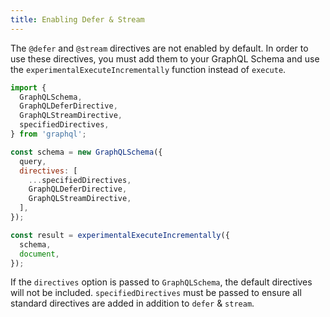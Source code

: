 ```yaml
---
title: Enabling Defer & Stream
---
```


The `@defer` and `@stream` directives are not enabled by default. In order to use these directives, you must add them to your GraphQL Schema and use the `experimentalExecuteIncrementally` function instead of `execute`.

```js
import {
  GraphQLSchema,
  GraphQLDeferDirective,
  GraphQLStreamDirective,
  specifiedDirectives,
} from 'graphql';

const schema = new GraphQLSchema({
  query,
  directives: [
    ...specifiedDirectives,
    GraphQLDeferDirective,
    GraphQLStreamDirective,
  ],
});

const result = experimentalExecuteIncrementally({
  schema,
  document,
});
```

If the `directives` option is passed to `GraphQLSchema`, the default directives will not be included. `specifiedDirectives` must be passed to ensure all standard directives are added in addition to `defer` & `stream`.
